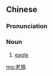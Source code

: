 {{also|老鹗}}
==Chinese==
{{zh-forms|s=老鹗}}

===Pronunciation===
{{zh-pron
|mn=qz:lǎ-hio̍h
|cat=n
}}

===Noun===
{{zh-noun}}

# {{lb|zh|Min Nan|Quanzhou}} [[eagle]]

[[mg:老鶚]]